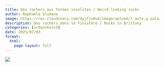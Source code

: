 ```yaml
---
title: Des rochers aux formes insolites / Weird looking rocks
author: Raphaële Slimane
image: https://res.cloudinary.com/dyjfju0u4/image/upload/f_auto,q_auto/v1757411554/bretagne_finistere_vzvrsc.png
description: Des rochers dans le Finistère / Rocks in Brittany
categories: [urbansketch]
date: 2025/07/03
format:
  html:
    page-layout: full
---
```


![](https://res.cloudinary.com/dyjfju0u4/image/upload/f_auto,q_auto/v1757411554/bretagne_finistere_vzvrsc.png)

